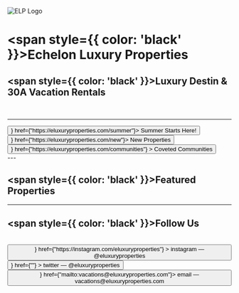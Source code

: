 
![ELP Logo](/img/header.webp)

# <span style={{ color: 'black' }}>Echelon Luxury Properties</span>

## <span style={{ color: 'black' }}>Luxury Destin & 30A Vacation Rentals</span>

<br />

---
<div style={{ display: 'flex', justifyContent: 'center', alignItems: 'center' }}>
<Button dark color={"gray.400"} icon={<HiGlobeAlt size={"100%"} />} href={"https://eluxuryproperties.com/summer"}>
  <span>Summer Starts Here!</span>
</Button>
</div>

<div style={{ display: 'flex', justifyContent: 'center', alignItems: 'center' }}>
<Button dark color={"gray.400"} icon={<HiGlobeAlt size={"100%"} />} href={"https://eluxuryproperties.com/new"}>
  <span>New Properties</span>
</Button>
</div>
<div style={{ display: 'flex', justifyContent: 'center', alignItems: 'center' }}>
<Button
  dark
  color={"gray.400"}
  icon={<HiGlobeAlt size={"100%"} />}
  href={"https://eluxuryproperties.com/communities"}
>
  <span>Coveted Communities</span>
</Button>
</div>
---

## <span style={{ color: 'black' }}>Featured Properties</span>

<div style={{ display: 'flex', justifyContent: 'center', alignItems: 'center' }}>
<CardComponent
  imageUrl="/img/seclusion-at-seagrove.jpg"
  name="Seaclusion at Seagrove"
  location="Seagrove Beach, FL"
  bedrooms="7"
  bathrooms="7"
  occupancy="20"
/>
</div>


<div style={{ display: 'flex', justifyContent: 'center', alignItems: 'center' }}>
<CardComponent
  imageUrl="/img/above-and-beyond.jpg"
  name="Above and Beyond"
  location="Seagrove Beach, FL"
  bedrooms="7"
  bathrooms="9"
  occupancy="22"
/>
</div>

<div style={{ display: 'flex', justifyContent: 'center', alignItems: 'center' }}>
<CardComponent
  imageUrl="/img/emerald-de-luxe.jpg"
  name="Emerald De Luxe"
  location="Inlet Beach, FL"
  bedrooms="6"
  bathrooms="6.5"
  occupancy="16"
/>
</div>

<div style={{ display: 'flex', justifyContent: 'center', alignItems: 'center' }}>
<CardComponent
  imageUrl="/img/oasis.jpg"
  name="Oasis at Park Row"
  location="Destin, FL"
  bedrooms="9"
  bathrooms="8.5"
  occupancy="30"
/>
</div>


<div style={{ display: 'flex', justifyContent: 'center', alignItems: 'center' }}>
<CardComponent
  imageUrl="/img/soleil.jpg"
  name="Soleil at Seagrove"
  location="Seagrove Beach, FL"
  bedrooms="5"
  bathrooms="7"
  occupancy="18"
/>
</div>


<div style={{ display: 'flex', justifyContent: 'center', alignItems: 'center' }}>
<CardComponent
  imageUrl="/img/take-my-breath-away.jpg"
  name="Soleil at Seagrove"
  location="Panama City Beach, FL"
  bedrooms="7"
  bathrooms="7.5"
  occupancy="19"
/>
</div>


---

## <span style={{ color: 'black' }}>Follow Us</span>

<br />

<div style={{ display: 'flex', justifyContent: 'center', alignItems: 'center' }}>
<Button
  dark
  color={"pink.600"}
  muted
  sm
  flat
  left
  icon={<AiFillInstagram size={"100%"} />}
  href={"https://instagram.com/eluxuryproperties"}
>
  <span>instagram — @eluxuryproperties</span>
</Button>
</div>

<div style={{ display: 'flex', justifyContent: 'center', alignItems: 'center' }}>
<Button
  dark
  color={"lightBlue.500"}
  muted
  sm
  flat
  left
  icon={<RiTwitterFill size={"100%"} />}
  href={""}
>
  <span>twitter — @eluxuryproperties</span>
</Button>
</div>

<div style={{ display: 'flex', justifyContent: 'center', alignItems: 'center' }}>
<Button dark color={"teal.600"} muted sm flat left icon={<RiAtFill size={"100%"} />} href={"mailto:vacations@eluxuryproperties.com"}>
  <span>email — vacations@eluxuryproperties.com</span>
</Button>
</div>